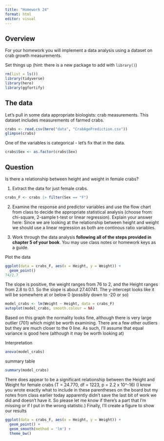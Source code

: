 ```yaml
---
title: "Homework 24"
format: html
editor: visual
---
```


## Overview

For your homework you will implement a data analysis using a dataset on crab growth measurements.

Set things up (hint: there is a new package to add with `library()`)

```r
rm(list = ls())
library(tidyverse)
library(here)
library(ggfortify)
```

## The data

Let's pull in some data appropriate biologists: crab measurements. This dataset includes measurements of farmed crabs.

```r
crabs <- read.csv(here("data", "CrabAgePrediction.csv"))
glimpse(crabs)
```

One of the variables is categorical - let's fix that in the data.

```r
crabs$Sex <- as.factor(crabs$Sex)
```

## Question

Is there a relationship between height and weight in female crabs?

1.  Extract the data for just female crabs.
```r
crabs_F <- crabs |> filter(Sex == "F")
```

2.  Examine the response and predictor variables and use the flow chart from class to decide the appropriate statistical analysis (choose from: chi-square, 2-sample t-test or linear regression). Explain your answer here: 
Since we are looking at the relationship between height and weight we should use a linear regression as both are continous ratio variables.

3.  Work through the data analysis **following all of the steps provided in chapter 5 of your book**. You may use class notes or homework keys as a guide.

Plot the data
```r
ggplot(data = crabs_F, aes(x = Height, y = Weight)) +
  geom_point()
74/2.7
```
The slope is positive, the weight ranges from 76 to 2, and the Height ranges from 2.8 to 0.1. So the slope is about 27.40741. The y-intercept looks like it will be somewhere at or below 0 (possibly down to -20 or so)

```r
model_crabs <- lm(Weight ~ Height, data = crabs_F)
autoplot(model_crabs, smooth.colour = NA)
```
Based on this graph the normality looks fine, although there is very large outlier (701) which might be worth examining. There are a few other outliers but they are much closer to the 0 line. As such, I'll assume that equal variance is good here (although it may be worth looking at)

Interpretation
```r
anova(model_crabs)
```
summary table
```r
summary(model_crabs)
```
There does appear to be a significant relationship between the Height and Weight for female crabs (T = 24.770, df = 1223, p = 2.2 x 10^-16)
(I know you wrote exactly what to include in these parentheses on the board but my notes from class earlier today apparently didn't save the last bit of work we did and doesn't have it. So please let me know if there's a part that I'm missing or if I put in the wrong statistic.)
Finally, I'll create a figure to show our results
```r
ggplot(data = crabs_F, aes(x = Height, y = Weight)) +
  geom_point() +
  geom_smooth(method = 'lm') +
  theme_bw()
```

## 
